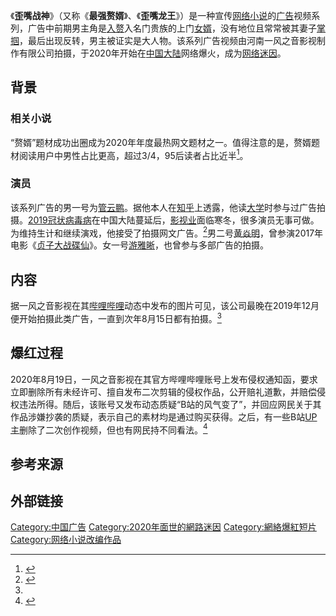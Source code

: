 《'''歪嘴战神'''》（又称《'''最强赘婿'''》、《'''歪嘴龙王'''》）是一种宣传[[网络小说|网络小说]]的[[广告|广告]]视频系列，广告中前期男主角是[[入赘|入赘]]入名门贵族的上门[[女婿|女婿]]，没有地位且常常被其妻子[[掌掴|掌掴]]，最后出现反转，男主被证实是大人物。该系列广告视频由河南一风之音影视制作有限公司拍摄，于2020年开始在[[中国大陆|中国大陆]]网络爆火，成为[[网络迷因|网络迷因]]。

== 背景 ==

=== 相关小说 ===
“赘婿”题材成功出圈成为2020年年度最热网文题材之一。值得注意的是，赘婿题材阅读用户中男性占比更高，超过3/4，95后读者占比近半<ref>{{Cite web|title=“赘婿”题材出圈 这届读者更爱看爽文？|url=https://www.chinanews.com/cul/2021/02-08/9408166.shtml|accessdate=2021-02-08|work=中新网|archive-date=2021-02-14|archive-url=https://web.archive.org/web/20210214193639/http://www.chinanews.com/cul/2021/02-08/9408166.shtml|dead-url=no}}</ref>。

=== 演员 ===
该系列广告的男一号为[[管云鹏|管云鹏]]。据他本人在[[知乎|知乎]]上透露，他读[[大学|大学]]时参与过广告拍摄。[[2019冠状病毒病|2019冠状病毒病]]在中国大陆蔓延后，[[影视业|影视业]]面临寒冬，很多演员无事可做。为维持生计和继续演戏，他接受了拍摄网文广告。<ref name="zhihu">{{cite web |author1=演员管云鹏 |title=如何看待最近互联网上铺天盖地的赘婿小说广告？这些小说好看么？-演员管云鹏的回答 |url=https://www.zhihu.com/answer/1381622473 |website=知乎 |accessdate=2020-08-19}}</ref>男二号[[黄焱明|黄焱明]]，曾参演2017年电影《[[贞子大战碟仙|贞子大战碟仙]]》。女一号[[游雅晰|游雅晰]]，也曾参与多部广告的拍摄。

== 内容 ==
据一风之音影视在其[[哔哩哔哩|哔哩哔哩]]动态中发布的图片可见，该公司最晚在2019年12月便开始拍摄此类广告，一直到次年8月15日都有拍摄。<ref name=sina/>

== 爆红过程 ==
2020年8月19日，一风之音影视在其官方哔哩哔哩账号上发布侵权通知函，要求立即删除所有未经许可、擅自发布二次剪辑的侵权作品，公开赔礼道歉，并赔偿侵权违法所得。随后，该账号又发布动态质疑“B站的风气变了”，并回应网民关于其作品涉嫌抄袭的质疑，表示自己的素材均是通过购买获得。之后，有一些B站[[UP主|UP主]]删除了二次创作视频，但也有网民持不同看法。<ref name=sina>{{cite book |author1=快科技 |url=https://tech.sina.cn/2020-08-19/detail-iivhuipn9539882.d.html |title=《歪嘴战神》制作方发侵权函 要求B站删除二次剪辑作品 |date=2020-08-19 |publisher=新浪科技 |accessdate=2020-08-19}}</ref>

== 参考来源 ==
{{Reflist}}

== 外部链接 ==


[[Category:中国广告|Category:中国广告]]
[[Category:2020年面世的網路迷因|Category:2020年面世的網路迷因]]
[[Category:網絡爆紅短片|Category:網絡爆紅短片]]
[[Category:网络小说改编作品|Category:网络小说改编作品]]